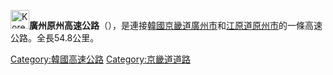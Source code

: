 {{Infobox road
|marker_image=[[File:Korea_Expressway_No.52.svg|100px]]
|alternate_name=廣州原州高速公路
|map=
|length_km= 54.8
|established=
|direction=東西
|terminus_a=京畿道廣州市<br>[[File:Korea_Expressway_No.35.svg|30px]][[中部高速公路|中部高速公路]]<br>[[File:Korea_Expressway_No.37.svg|30px]][[第二中部高速公路|第二中部高速公路]] 
|cities=[[驪州市|驪州市]]、[[楊平郡|楊平郡]]
|junction=[[File:Korea_Expressway_No.45.svg|30px]][[中部內陸高速公路|中部內陸高速公路]]<br>[[File:Korea_Expressway_No.55.svg|30px]][[中央高速公路_(韓國)|中央高速公路]]
|terminus_b=江原道原州市<br>[[File:Korea_Expressway_No.50.svg|30px]][[嶺東高速公路|嶺東高速公路]] 
}}
{{Infobox Korean name
|hangul=광주원주고속도로
|hanja={{linktext|廣|州|原|州|高|速|道|路}}
|mr=Kwangju Wŏnju Kosok Toro
|rr=Gwangju Wonju Gosok Doro
}}

[[File:Korea_Expressway_No.52.svg|30px]]'''廣州原州高速公路'''（{{kor|諺=광주원주고속도로|漢=廣州原州高速道路|羅=Gwangju Wonju gosokdoro|f=y}}），是連接[[韓國|韓國]][[京畿道|京畿道]][[廣州市_(京畿道)|廣州市]]和[[江原道_(韓國)|江原道]][[原州市|原州市]]的一條高速公路。全長54.8公里。


{{ROK expressways}}
[[Category:韓國高速公路|Category:韓國高速公路]]
[[Category:京畿道道路|Category:京畿道道路]]